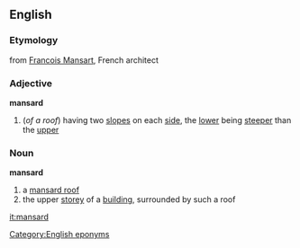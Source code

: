 ==English==
===Etymology===
from [[w:Francois Mansart|Francois Mansart]], French architect

===Adjective===
{{wikipedia}}
'''mansard'''

#(''of a roof'') having two [[slope]]s on each [[side]], the [[lower]] being [[steeper]] than the [[upper]]

===Noun===
'''mansard'''

# a [[mansard roof]]
# the upper [[storey]] of a [[building]], surrounded by such a roof

[[Category:English eponyms]]

[[it:mansard]]